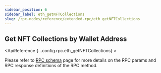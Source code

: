 ```yaml
---
sidebar_position: 6
sidebar_label: eth_getNFTCollections
slug: /rpc-nodes/reference/extended-rpc/eth_getNFTCollections
---
```



## Get NFT Collections by Wallet Address

<ApiReference {...config.rpc.eth_getNFTCollections} >
<Admonition type="info" title="Note">

<p>
Please refer to <a href="/rpc-nodes/reference/evm-rpc-schema">RPC schema</a> page for more details on the RPC params and RPC response definitions of the RPC method. 
</p>
</Admonition>
</ApiReference>
